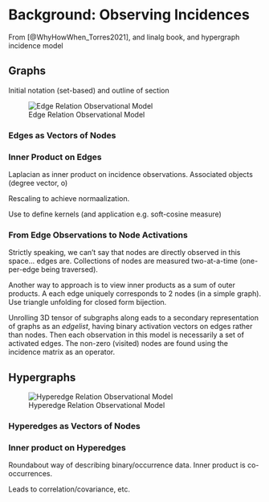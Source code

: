 # Background: Observing Incidences

From [@WhyHowWhen_Torres2021], and linalg book, and hypergraph incidence model

## Graphs

Initial notation (set-based) and outline of section

![Edge Relation Observational Model](images/relation-observations.png)

### Edges as Vectors of Nodes 

### Inner Product on Edges

Laplacian as inner product on incidence observations.
Associated objects (degree vector, o)

Rescaling to achieve normaalization.

Use to define kernels (and application e.g. soft-cosine measure)


### From Edge Observations to Node Activations 

Strictly speaking, we can't say that nodes are directly observed in this space... edges are.
Collections of nodes are measured two-at-a-time (one-per-edge being traversed).

Another way to approach is to view inner products as a sum of outer products.
A each edge uniquely corresponds to 2 nodes (in a simple graph).
Use triangle unfolding for closed form bijection.

Unrolling 3D tensor of subgraphs along eads to a secondary representation of graphs as an _edgelist_, having binary activation vectors on edges rather than nodes.
Then each observation in this model is necessarily a set of activated edges.
The non-zero (visited) nodes are found using the incidence matrix as an operator. 


## Hypergraphs

![Hyperedge Relation Observational Model](images/hypergraph-observations.png)

### Hyperedges as Vectors of Nodes

### Inner product on Hyperedges
Roundabout way of describing binary/occurrence data.
Inner product is co-occurrences.

Leads to correlation/covariance, etc. 
